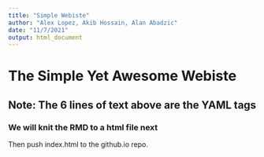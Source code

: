 ```yaml
---
title: "Simple Webiste"
author: "Alex Lopez, Akib Hossain, Alan Abadzic"
date: "11/7/2021"
output: html_document
---
```


# The Simple Yet Awesome Webiste
## Note: The 6 lines of text above are the YAML tags
### We will knit the RMD to a html file next
Then push index.html to the github.io repo.
